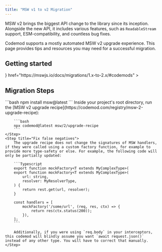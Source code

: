 ```yaml
---
title: "MSW v1 to v2 Migration"
---
```


MSW v2 brings the biggest API change to the library since its inception. Alongside the new API, it includes various features, such as `ReadableStream` support, ESM-compatibility, and countless bug fixes.

Codemod supports a mostly automated MSW v2 upgrade experience. This page provides tips and resources you may need for a successful migration.

## Getting started

<CardGroup cols={2}>
<Card
    title="MSW v2 Upgrade Guide"
    icon={
    <svg xmlns="http://www.w3.org/2000/svg" width="28" height="28" viewBox="0 0 28 28" fill="none">
    <g clipPath="url(#clip0_2_56)">
    <path d="M22.75 0H5.25C2.35051 0 0 2.35051 0 5.25V22.75C0 25.6495 2.35051 28 5.25 28H22.75C25.6495 28 28 25.6495 28 22.75V5.25C28 2.35051 25.6495 0 22.75 0Z" fill="black"/>
    <path opacity="0.48" fillRule="evenodd" clipRule="evenodd" d="M18.9679 16.9832C19.3987 17.4616 19.5948 18.0695 19.5636 18.6654C19.5324 19.2613 19.2738 19.8453 18.7953 20.2761C18.3665 20.6622 17.8097 20.8756 17.2327 20.875L7.18072 20.8646C6.98047 20.8644 6.79927 20.7831 6.66817 20.6517C6.53708 20.5203 6.4561 20.339 6.45631 20.1387L7.50061 10.0664C7.56726 9.42598 7.88717 8.87321 8.35052 8.4972C8.81387 8.12119 9.42067 7.92195 10.0611 7.98859C10.635 8.04832 11.1664 8.31873 11.5525 8.74754L18.9679 16.9832Z" stroke="#FF3333" strokeWidth="4"/>
    <path fillRule="evenodd" clipRule="evenodd" d="M6.61448 8.33163C6.48049 8.18281 6.4195 7.99378 6.42922 7.80845C6.43893 7.62312 6.51934 7.4415 6.66815 7.30751C6.80152 7.18743 6.97467 7.12106 7.15413 7.12125L20.8194 7.13534C21.0196 7.13554 21.2008 7.2169 21.3319 7.34826C21.463 7.47962 21.544 7.661 21.5438 7.86124L20.1255 21.5274C20.1048 21.7266 20.0053 21.8985 19.8612 22.0155C19.7171 22.1324 19.5284 22.1944 19.3292 22.1736C19.1507 22.1551 18.9854 22.071 18.8654 21.9376L6.61448 8.33163Z" stroke="#FF6A33" strokeWidth="4"/>
    </g>
    <defs>
    <clipPath id="clip0_2_56">
    <rect width="28" height="28" fill="white"/>
    </clipPath>
    </defs>
    </svg>
    }
    href="https://mswjs.io/docs/migrations/1.x-to-2.x/#codemods"
>
</Card>
<Card
    title="MSW v2 Upgrade Recipe"
    icon="cauldron"
    href="https://codemod.com/registry/msw-2-upgrade-recipe"
>
    
</Card>
</CardGroup>

## Migration Steps
<Steps>
    <Step title="Installation">
    ```bash
    npm install msw@latest
    ```
    </Step>
    <Step title="Run codemods">
        Inside your project's root directory, run the [MSW v2 upgrade recipe](https://codemod.com/registry/msw-2-upgrade-recipe):

        ```bash
        npx codemod@latest msw/2/upgrade-recipe
        ```
    </Step>
    <Step title="Fix false negatives">
        The upgrade recipe does not change the signatures of MSW handlers, if they were called using a custom factory function, for example to provide more type-safety or else. For example, the following code will only be partially updated:

        ```Typescript
        export function mockFactory<T extends MyComplexType>(
        export function mockFactory<T extends MyComplexType>(
            url: string,
            resolver: MyResolverType,
        ) {
            return rest.get(url, resolver);
        }

        const handlers = [
            mockFactory('/some/url', (req, res, ctx) => {
                return res(ctx.status(200));
            }),
        ];
        ```

        Additionally, if you were using `req.body` in your interceptors, this codemod will blindly assume you want `await request.json()` instead of any other type. You will have to correct that manually.
    </Step>
</Steps>